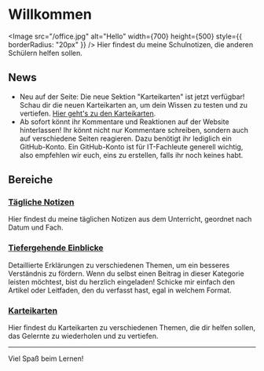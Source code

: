 
# Willkommen

<Image
  src="/office.jpg"
  alt="Hello"
  width={700}
  height={500}
  style={{ borderRadius: "20px" }}
/>
Hier findest du meine Schulnotizen, die anderen Schülern helfen sollen.

## News

- Neu auf der Seite: Die neue Sektion "Karteikarten" ist jetzt verfügbar! Schau dir die neuen Karteikarten an, um dein Wissen zu testen und zu vertiefen. [Hier geht's zu den Karteikarten](/karteikarten).
- Ab sofort könnt ihr Kommentare und Reaktionen auf der Website hinterlassen! Ihr könnt nicht nur Kommentare schreiben, sondern auch auf verschiedene Seiten reagieren. Dazu benötigt ihr lediglich ein GitHub-Konto. Ein GitHub-Konto ist für IT-Fachleute generell wichtig, also empfehlen wir euch, eins zu erstellen, falls ihr noch keines habt.

## Bereiche

### [Tägliche Notizen](/daily/LF00)

Hier findest du meine täglichen Notizen aus dem Unterricht, geordnet nach Datum und Fach.

### [Tiefergehende Einblicke](/einblicke/vpn)

Detaillierte Erklärungen zu verschiedenen Themen, um ein besseres Verständnis zu fördern. Wenn du selbst einen Beitrag in dieser Kategorie leisten möchtest, bist du herzlich eingeladen! Schicke mir einfach den Artikel oder Leitfaden, den du verfasst hast, egal in welchem Format.

### [Karteikarten](/karteikarten)

Hier findest du Karteikarten zu verschiedenen Themen, die dir helfen sollen, das Gelernte zu wiederholen und zu vertiefen.

---

Viel Spaß beim Lernen!

<Comments />
